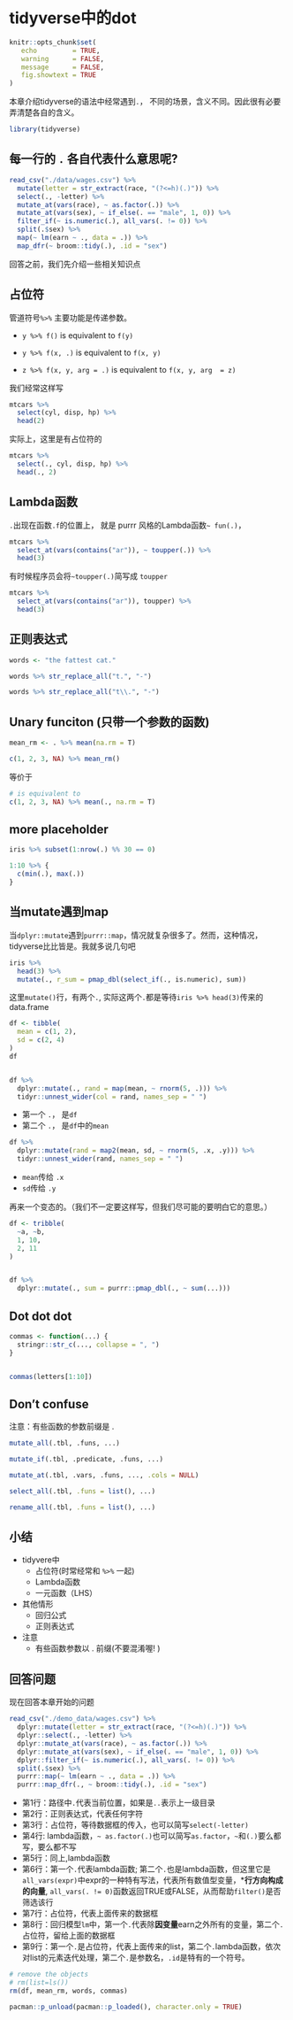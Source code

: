 # tidyverse中的dot {#tidyverse-dot}

```r
knitr::opts_chunk$set(
   echo         = TRUE, 
   warning      = FALSE, 
   message      = FALSE,
   fig.showtext = TRUE
)
```

本章介绍tidyverse的语法中经常遇到`.`， 不同的场景，含义不同。因此很有必要弄清楚各自的含义。

```r
library(tidyverse)
```


## 每一行的 `.` 各自代表什么意思呢?

```r
read_csv("./data/wages.csv") %>%
  mutate(letter = str_extract(race, "(?<=h)(.)")) %>%
  select(., -letter) %>%
  mutate_at(vars(race), ~ as.factor(.)) %>%
  mutate_at(vars(sex), ~ if_else(. == "male", 1, 0)) %>%
  filter_if(~ is.numeric(.), all_vars(. != 0)) %>%
  split(.$sex) %>%
  map(~ lm(earn ~ ., data = .)) %>%
  map_dfr(~ broom::tidy(.), .id = "sex")
```

回答之前，我们先介绍一些相关知识点

## 占位符

管道符号` %>%` 主要功能是传递参数。

- `y %>% f()` is equivalent to `f(y)` 

- `y %>% f(x, .)` is equivalent to `f(x, y)` 
 
- `z %>% f(x, y, arg = .)` is equivalent to `f(x, y, arg  = z)`

我们经常这样写
```r
mtcars %>%
  select(cyl, disp, hp) %>%
  head(2)
```

实际上，这里是有占位符的
```r
mtcars %>%
  select(., cyl, disp, hp) %>%
  head(., 2)
```

## Lambda函数

`.`出现在函数`.f`的位置上， 就是 purrr 风格的Lambda函数`~ fun(.)`， 
```r
mtcars %>%
  select_at(vars(contains("ar")), ~ toupper(.)) %>%
  head(3)
```

有时候程序员会将`~toupper(.) `简写成 `toupper`
```r
mtcars %>%
  select_at(vars(contains("ar")), toupper) %>%
  head(3)
```


## 正则表达式

```r
words <- "the fattest cat."
```


```r
words %>% str_replace_all("t.", "-")
```


```r
words %>% str_replace_all("t\\.", "-")
```


## Unary funciton (只带一个参数的函数)
<!-- A pipeline with a dot (.) as LHS will create a unary function. -->

```r
mean_rm <- . %>% mean(na.rm = T)

c(1, 2, 3, NA) %>% mean_rm()
```

等价于
```r
# is equivalent to
c(1, 2, 3, NA) %>% mean(., na.rm = T)
```


## more placeholder



```r
iris %>% subset(1:nrow(.) %% 30 == 0)
```


```r
1:10 %>% {
  c(min(.), max(.))
}
```


## 当mutate遇到map

当`dplyr::mutate`遇到`purrr::map`，情况就复杂很多了。然而，这种情况，tidyverse比比皆是。我就多说几句吧

```r
iris %>%
  head(3) %>%
  mutate(., r_sum = pmap_dbl(select_if(., is.numeric), sum))
```

这里`mutate()`行，有两个`.`, 实际这两个`.`都是等待`iris %>% head(3)`传来的data.frame



```r
df <- tibble(
  mean = c(1, 2),
  sd = c(2, 4)
)
df


df %>%
  dplyr::mutate(., rand = map(mean, ~ rnorm(5, .))) %>%
  tidyr::unnest_wider(col = rand, names_sep = " ")
```


- 第一个 `.`， 是`df`
- 第二个 `.`， 是`df`中的`mean`



```r
df %>%
  dplyr::mutate(rand = map2(mean, sd, ~ rnorm(5, .x, .y))) %>%
  tidyr::unnest_wider(rand, names_sep = " ")
```

- `mean`传给 `.x`
- `sd`传给 `.y`



再来一个变态的。（我们不一定要这样写，但我们尽可能的要明白它的意思。）

```r
df <- tribble(
  ~a, ~b,
  1, 10,
  2, 11
)


df %>%
  dplyr::mutate(., sum = purrr::pmap_dbl(., ~ sum(...)))
```





## Dot dot dot
```r
commas <- function(...) {
  stringr::str_c(..., collapse = ", ")
}


commas(letters[1:10])
```



## Don't confuse 

<!-- Don't confuse with many function arguments that are prefixed with a . -->
注意：有些函数的参数前缀是 .

```r
mutate_all(.tbl, .funs, ...)

mutate_if(.tbl, .predicate, .funs, ...)

mutate_at(.tbl, .vars, .funs, ..., .cols = NULL)

select_all(.tbl, .funs = list(), ...)

rename_all(.tbl, .funs = list(), ...)
```



## 小结

* tidyvere中
  + 占位符(时常经常和 `%>%` 一起)
  + Lambda函数
  + 一元函数（LHS）
 
* 其他情形
  + 回归公式
  + 正则表达式
 
* 注意
  + 有些函数参数以 . 前缀(不要混淆喔! )
 
 
 

## 回答问题

现在回答本章开始的问题

```r
read_csv("./demo_data/wages.csv") %>%
  dplyr::mutate(letter = str_extract(race, "(?<=h)(.)")) %>%
  dplyr::select(., -letter) %>%
  dplyr::mutate_at(vars(race), ~ as.factor(.)) %>%
  dplyr::mutate_at(vars(sex), ~ if_else(. == "male", 1, 0)) %>%
  dplyr::filter_if(~ is.numeric(.), all_vars(. != 0)) %>%
  split(.$sex) %>%
  purrr::map(~ lm(earn ~ ., data = .)) %>%
  purrr::map_dfr(., ~ broom::tidy(.), .id = "sex")
```

- 第1行：路径中`.`代表当前位置，如果是`..`表示上一级目录
- 第2行：正则表达式，代表任何字符
- 第3行：占位符，等待数据框的传入，也可以简写`select(-letter)`
- 第4行: lambda函数，`~ as.factor(.)`也可以简写`as.factor`，`~`和`(.)`要么都写，要么都不写
- 第5行：同上,lambda函数
- 第6行：第一个`.`代表lambda函数; 第二个`.`也是lambda函数，但这里它是`all_vars(expr)`中expr的一种特有写法，代表所有数值型变量，***行方向构成的向量**, `all_vars(. != 0)`函数返回TRUE或FALSE，从而帮助`filter()`是否筛选该行
- 第7行：占位符，代表上面传来的数据框
- 第8行：回归模型`lm`中，第一个`.`代表除**因变量**earn之外所有的变量，第二个`.`占位符，留给上面的数据框
- 第9行：第一个`.`是占位符，代表上面传来的list，第二个`.`lambda函数，依次对list的元素迭代处理，第二个`.`是参数名，`.id`是特有的一个符号。



```r
# remove the objects
# rm(list=ls())
rm(df, mean_rm, words, commas)
```

```r
pacman::p_unload(pacman::p_loaded(), character.only = TRUE)
```
